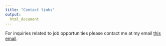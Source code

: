 ```yaml
---
title: "Contact links"
output: 
  html_document
---
```


For inquiries related to job opportunities please contact me at my email [this email](mailto:<youssra.yemmas@vanderbilt.edu>).